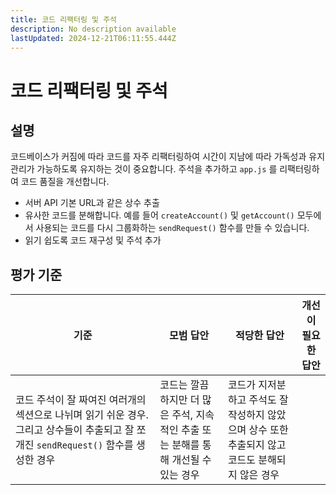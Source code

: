 ```yaml
---
title: 코드 리팩터링 및 주석
description: No description available
lastUpdated: 2024-12-21T06:11:55.444Z
---
```


# 코드 리팩터링 및 주석

## 설명

코드베이스가 커짐에 따라 코드를 자주 리팩터링하여 시간이 지남에 따라 가독성과 유지 관리가 가능하도록 유지하는 것이 중요합니다. 주석을 추가하고 `app.js` 를 리팩터링하여 코드 품질을 개선합니다.

- 서버 API 기본 URL과 같은 상수 추출
- 유사한 코드를 분해합니다. 예를 들어 `createAccount()` 및 `getAccount()` 모두에서 사용되는 코드를 다시 그룹화하는 `sendRequest()` 함수를 만들 수 있습니다.
- 읽기 쉽도록 코드 재구성 및 주석 추가

## 평가 기준

기준 | 모범 답안 | 적당한 답안 | 개선이 필요한 답안
--- | --- | --- | ---
 | 코드 주석이 잘 짜여진 여러개의 섹션으로 나뉘며 읽기 쉬운 경우. 그리고 상수들이 추출되고 잘 쪼개진 `sendRequest()` 함수를 생성한 경우 | 코드는 깔끔하지만 더 많은 주석, 지속적인 추출 또는 분해를 통해 개선될 수 있는 경우 | 코드가 지저분하고 주석도 잘 작성하지 않았으며 상수 또한 추출되지 않고 코드도 분해되지 않은 경우

